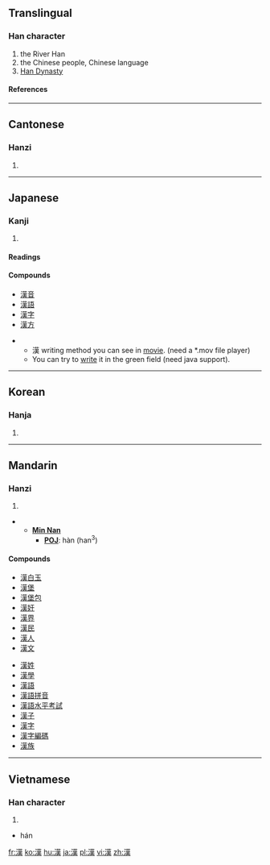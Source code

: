 {{see|汉}}<!-- may be replaced by zh-forms -->

==Translingual==
===Han character===
{{Han char|rn=85|rad=水|as=11|sn=14|four=3413<sub>4</sub>|canj=水廿中人 (ETLO)}}
# the River Han
# the Chinese people, Chinese language
# [[w:Han Dynasty|Han Dynasty]]

====References====
{{Han ref|kx=0646.170|dkj=18068|dj=1055.150|hdz=31713.090|uh=6F22|ud=28450|bh=BA7E|bd=47742}}
----

==Cantonese==
===Hanzi===
{{yue-hanzi|jyut=|y=hon3}}
# {{defn|Cantonese}}

----
==Japanese==
===Kanji===
{{ja-kanji|grade=3|rs=水11}}
# {{defn|Japanese}}
====Readings====
{{ja-readings|on=[[かん]] ([[kan]])|kun=[[から]] ([[kara]]), [[おとこ]] ([[otoko]])}}

====Compounds====
*[[漢音]]
*[[漢語]]
*[[漢字]]
*[[漢方]]


**漢 writing method you can see in [http://web.mit.edu/jpnet/ji/movies/2033.mov movie]. (need a *.mov file player)
**You can try to [http://web.mit.edu/jpnet/ji/data/2033.html write] it in the green field (need java support).

----
==Korean==
===Hanja===
{{ko-hanja|hangeul=한|eumhun=|rv=han|mr=han|y=han}}
# {{defn|Korean}}

----
==Mandarin==
===Hanzi===
{{cmn-hanzi|sim=汉|pin=[[hàn]] ([[han4]])|wg=han<sup>4</sup>}}
# {{defn|Mandarin}}

**'''[[wikipedia:Min_Nan|Min Nan]]'''
***'''[[wikipedia:POJ|POJ]]''': hàn (han<sup>3</sup>)


====Compounds====
{{top2}}
*[[漢白玉]]
*[[漢堡]]
*[[漢堡包]]
*[[漢奸]]
*[[漢界]]
*[[漢民]]
*[[漢人]]
*[[漢文]]
{{mid2}}
*[[漢姓]]
*[[漢學]]
*[[漢語]]
*[[漢語拼音]]
*[[漢語水平考試]]
*[[漢子]]
*[[漢字]]
*[[漢字編碼]]
*[[漢族]]
{{bottom}}

----
==Vietnamese==
===Han character===
{{vi-hantu}}
# {{defn|Vietnamese}}
* hán

[[fr:漢]]
[[ko:漢]]
[[hu:漢]]
[[ja:漢]]
[[pl:漢]]
[[vi:漢]]
[[zh:漢]]